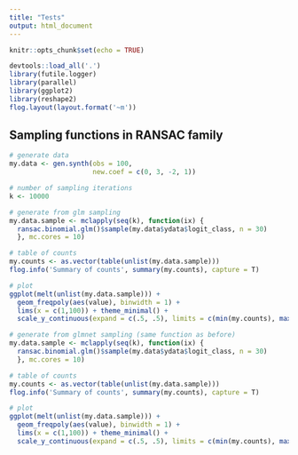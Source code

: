```yaml
---
title: "Tests"
output: html_document
---
```


```r
knitr::opts_chunk$set(echo = TRUE)
```

```r
devtools::load_all('.')
library(futile.logger)
library(parallel)
library(ggplot2)
library(reshape2)
flog.layout(layout.format('~m'))
```

## Sampling functions in RANSAC family

```r
# generate data
my.data <- gen.synth(obs = 100, 
                     new.coef = c(0, 3, -2, 1))

# number of sampling iterations
k <- 10000

# generate from glm sampling
my.data.sample <- mclapply(seq(k), function(ix) { 
  ransac.binomial.glm()$sample(my.data$ydata$logit_class, n = 30) 
  }, mc.cores = 10)

# table of counts
my.counts <- as.vector(table(unlist(my.data.sample)))
flog.info('Summary of counts', summary(my.counts), capture = T)

# plot
ggplot(melt(unlist(my.data.sample))) +
  geom_freqpoly(aes(value), binwidth = 1) + 
  lims(x = c(1,100)) + theme_minimal() +
  scale_y_continuous(expand = c(.5, .5), limits = c(min(my.counts), max(my.counts)))

# generate from glmnet sampling (same function as before)
my.data.sample <- mclapply(seq(k), function(ix) { 
  ransac.binomial.glm()$sample(my.data$ydata$logit_class, n = 30) 
  }, mc.cores = 10)

# table of counts
my.counts <- as.vector(table(unlist(my.data.sample)))
flog.info('Summary of counts', summary(my.counts), capture = T)

# plot
ggplot(melt(unlist(my.data.sample))) +
  geom_freqpoly(aes(value), binwidth = 1) + 
  lims(x = c(1,100)) + theme_minimal() +
  scale_y_continuous(expand = c(.5, .5), limits = c(min(my.counts), max(my.counts)))
```

